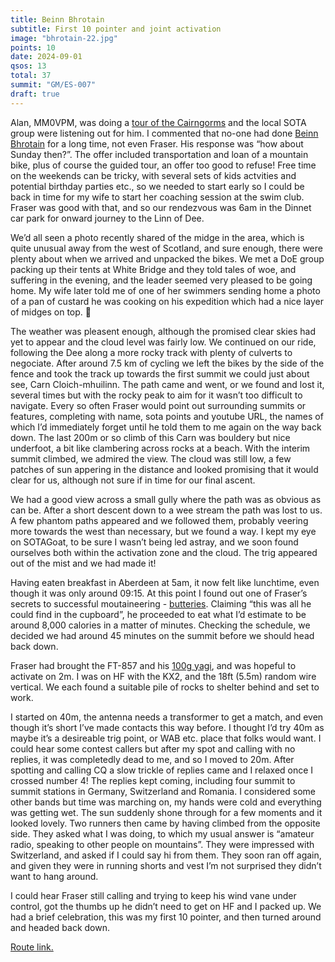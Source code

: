 ```yaml
---
title: Beinn Bhrotain
subtitle: First 10 pointer and joint activation
image: "bhrotain-22.jpg"
points: 10
date: 2024-09-01
qsos: 13
total: 37
summit: "GM/ES-007"
draft: true
---
```


Alan, MM0VPM, was doing a [tour of the Cairngorms](https://reflector.sota.org.uk/t/gm-es-002-003-and-007/36165) and the local SOTA group were listening out for him. I commented that no-one had done [Beinn Bhrotain](https://sotl.as/summits/GM/ES-007) for a long time, not even Fraser. His response was "how about Sunday then?". The offer included transportation and loan of a mountain bike, plus of course the guided tour, an offer too good to refuse! Free time on the weekends can be tricky, with several sets of kids actvities and potential birthday parties etc., so we needed to start early so I could be back in time for my wife to start her coaching session at the swim club. Fraser was good with that, and so our rendezvous was 6am in the Dinnet car park for onward journey to the Linn of Dee.

We'd all seen a photo recently shared of the midge in the area, which is quite unusual away from the west of Scotland, and sure enough, there were plenty about when we arrived and unpacked the bikes. We met a DoE group packing up their tents at White Bridge and they told tales of woe, and suffering in the evening, and the leader seemed very pleased to be going home. My wife later told me of one of her swimmers sending home a photo of a pan of custard he was cooking on his expedition which had a nice layer of midges on top. 🤢

The weather was pleasent enough, although the promised clear skies had yet to appear and the cloud level was fairly low. We continued on our ride, following the Dee along a more rocky track with plenty of culverts to negociate. After around 7.5 km of cycling we left the bikes by the side of the fence and took the track up towards the first summit we could just about see, Carn Cloich-mhuilinn. The path came and went, or we found and lost it, several times but with the rocky peak to aim for it wasn't too difficult to navigate. Every so often Fraser would point out surrounding summits or features, completing with name, sota points and youtube URL, the names of which I'd immediately forget until he told them to me again on the way back down. The last 200m or so climb of this Carn was bouldery but nice underfoot, a bit like clambering across rocks at a beach. With the interim summit climbed, we admired the view. The cloud was still low, a few patches of sun appering in the distance and looked promising that it would clear for us, although not sure if in time for our final ascent. 

We had a good view across a small gully where the path was as obvious as can be. After a short descent down to a wee stream the path was lost to us. A few phantom paths appeared and we followed them, probably veering more towards the west than necessary, but we found a way. I kept my eye on SOTAGoat, to be sure I wasn't being led astray, and we soon found ourselves both within the activation zone and the cloud. The trig appeared out of the mist and we had made it!

Having eaten breakfast in Aberdeen at 5am, it now felt like lunchtime, even though it was only around 09:15. At this point I found out one of Fraser's secrets to successful moutaineering - [butteries](https://en.wikipedia.org/wiki/Buttery_(bread)). Claiming "this was all he could find in the cupboard", he proceeded to eat what I'd estimate to be around 8,000 calories in a matter of minutes. Checking the schedule, we decided we had around 45 minutes on the summit before we should head back down. 

Fraser had brought the FT-857 and his [100g yagi](https://www.iz2uuf.net/wp/index.php/2013/04/06/100g-yagi/), and was hopeful to activate on 2m. I was on HF with the KX2, and the 18ft (5.5m) random wire vertical. We each found a suitable pile of rocks to shelter behind and set to work.

I started on 40m, the antenna needs a transformer to get a match, and even though it's short I've made contacts this way before. I thought I'd try 40m as maybe it's a desireable trig point, or WAB etc. place that folks would want. I could hear some contest callers but after my spot and calling with no replies, it was completedly dead to me, and so I moved to 20m. After spotting and calling CQ a slow trickle of replies came and I relaxed once I crossed number 4! The replies kept coming, including four summit to summit stations in Germany, Switzerland and Romania. I considered some other bands but time was marching on, my hands were cold and everything was getting wet. The sun suddenly shone through for a few moments and it looked lovely. Two runners then came by having climbed from the opposite side. They asked what I was doing, to which my usual answer is "amateur radio, speaking to other people on mountains". They were impressed with Switzerland, and asked if I could say hi from them. They soon ran off again, and given they were in running shorts and vest I'm not surprised they didn't want to hang around.

I could hear Fraser still calling and trying to keep his wind vane under control, got the thumbs up he didn't need to get on HF and I packed up. We had a brief celebration, this was my first 10 pointer, and then turned around and headed back down. 



[Route link.](https://explore.osmaps.com/route/23148061/gmes007-ben-bhrotain?lat=56.995974&lon=-3.651355&zoom=12.7686&style=Standard&type=2d)